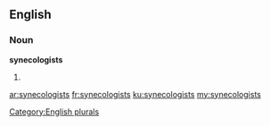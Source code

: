 ==English==

===Noun===
'''synecologists'''

# {{plural of|[[synecologist]]}}

[[Category:English plurals]]

[[ar:synecologists]]
[[fr:synecologists]]
[[ku:synecologists]]
[[my:synecologists]]